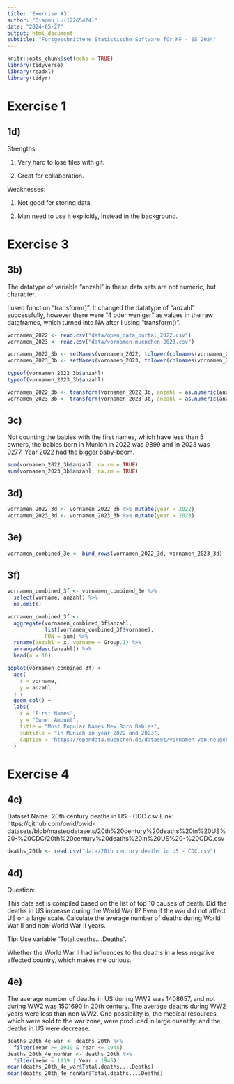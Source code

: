 ```yaml
---
title: 'Exercise #3'
author: "Qiaomu_Lu(12265424)"
date: "2024-05-27"
output: html_document
subtitle: "Fortgeschrittene Statistische Software für NF - SS 2024"
---
```


```r
knitr::opts_chunk$set(echo = TRUE)
library(tidyverse)
library(readxl)
library(tidyr)
```

# Exercise 1

## 1d)
Strengths: 

1. Very hard to lose files with git.

2. Great for collaboration.

Weaknesses: 

1. Not good for storing data.

2. Man need to use it explicitly, instead in the background.


# Exercise 3

## 3b)
The datatype of variable "anzahl" in these data sets are not numeric, but character.

I used function "transform()". It changed the datatype of "anzahl" successfully, however there were "4 oder weniger" as values in the raw dataframes, which turned into NA after I using "transform()".
```r
vornamen_2022 <- read.csv("data/open_data_portal_2022.csv")
vornamen_2023 <- read.csv("data/vornamen-muenchen-2023.csv")

vornamen_2022_3b <- setNames(vornamen_2022, tolower(colnames(vornamen_2022)))
vornamen_2023_3b <- setNames(vornamen_2023, tolower(colnames(vornamen_2023)))

typeof(vornamen_2022_3b$anzahl)
typeof(vornamen_2023_3b$anzahl)

vornamen_2022_3b <- transform(vornamen_2022_3b, anzahl = as.numeric(anzahl))
vornamen_2023_3b <- transform(vornamen_2023_3b, anzahl = as.numeric(anzahl))
```

## 3c)
Not counting the babies with the first names, which have less than 5 owners, the babies born in Munich in 2022 was 9899 and in 2023 was 9277. Year 2022 had the bigger baby-boom.
```r
sum(vornamen_2022_3b$anzahl, na.rm = TRUE)
sum(vornamen_2023_3b$anzahl, na.rm = TRUE)
```

## 3d)
```r
vornamen_2022_3d <- vornamen_2022_3b %>% mutate(year = 2022)
vornamen_2023_3d <- vornamen_2023_3b %>% mutate(year = 2023)
```

## 3e)
```r
vornamen_combined_3e <- bind_rows(vornamen_2022_3d, vornamen_2023_3d)
```

## 3f)
```r
vornamen_combined_3f <- vornamen_combined_3e %>%
  select(vorname, anzahl) %>%
  na.omit()

vornamen_combined_3f <- 
  aggregate(vornamen_combined_3f$anzahl,
            list(vornamen_combined_3f$vorname),
            FUN = sum) %>%
  rename(anzahl = x, vorname = Group.1) %>%
  arrange(desc(anzahl)) %>%
  head(n = 10)

ggplot(vornamen_combined_3f) + 
  aes(
    x = vorname,
    y = anzahl
  ) + 
  geom_col() + 
  labs(
    x = "First Names",
    y = "Owner Amount",
    title = "Most Popular Names New Born Babies",
    subtitle = "in Munich in year 2022 and 2023",
    caption = "https://opendata.muenchen.de/dataset/vornamen-von-neugeborenen"
  ) 
```

# Exercise 4

## 4c)
Dataset Name: 20th century deaths in US - CDC.csv
Link: https://github.com/owid/owid-datasets/blob/master/datasets/20th%20century%20deaths%20in%20US%20-%20CDC/20th%20century%20deaths%20in%20US%20-%20CDC.csv
```r
deaths_20th <- read.csv("data/20th century deaths in US - CDC.csv")
```

## 4d)
Question: 

This data set is compiled based on the list of top 10 causes of death.
Did the deaths in US increase during the World War II? Even if the war did not affect US on a large scale. Calculate the average number of deaths during World War II and non-World War II years. 

Tip: Use variable "Total.deaths....Deaths".

Whether the World War II had influences to the deaths in a less negative affected country, which makes me curious.

## 4e)
The average number of deaths in US during WW2 was 1408657, and not during WW2 was 1501690 in 20th century. The average deaths during WW2 years were less than non WW2. One possibility is, the medical resources, which were sold to the war zone, were produced in large quantity, and the deaths in US were decrease.
```r
deaths_20th_4e_war <- deaths_20th %>%
  filter(Year >= 1939 & Year <= 1945)
deaths_20th_4e_nonWar <- deaths_20th %>%
  filter(Year < 1939 | Year > 1945)
mean(deaths_20th_4e_war$Total.deaths....Deaths)
mean(deaths_20th_4e_nonWar$Total.deaths....Deaths)
```


